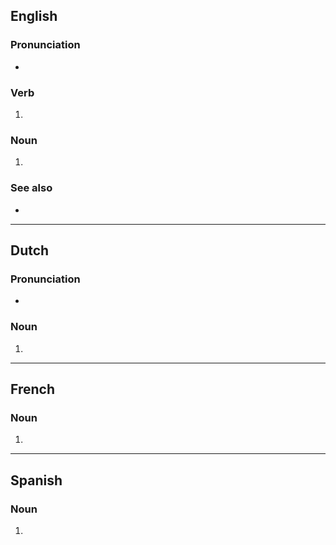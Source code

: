 {{also|Bobs|BOBs}}

==English==

===Pronunciation===
* {{rhymes|en|ɒbz|s=1}}

===Verb===
{{head|en|verb form}}

# {{en-third-person singular of|bob}}

===Noun===
{{head|en|noun form}}

# {{plural of|en|bob}}

===See also===
* {{l|en|bits and bobs}}

----

==Dutch==

===Pronunciation===
* {{audio|nl|Nl-bobs.ogg|Audio}}

===Noun===
{{head|nl|noun form}}

# {{nl-noun form of|pl|bob}}

----

==French==

===Noun===
{{head|fr|noun form|g=?}}

# {{plural of|fr|bob}}

----

==Spanish==

===Noun===
{{head|es|noun form|g=m-p}}

# {{noun form of|es|bob||p}}